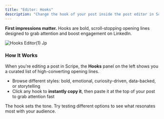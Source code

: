 ```yaml
---
title: "Editor: Hooks"
description: "Change the hook of your post inside the post editor in Scripe."
---
```


**First impressions matter.** Hooks are bold, scroll-stopping opening lines designed to grab attention and boost engagement on LinkedIn.

![Hooks Editor(1) Jp](/images/hooks-editor\(1\).jpg)

### How It Works

When you're editing a post in Scripe, the **Hooks** panel on the left shows you a curated list of high-converting opening lines.

- Browse different styles: bold, emotional, curiosity-driven, data-backed, or storytelling
- Click any hook to **instantly copy it**, then paste it at the top of your post to grab attention fast

<Tip>
  The hook sets the tone. Try testing different options to see what resonates most with your audience.
</Tip>